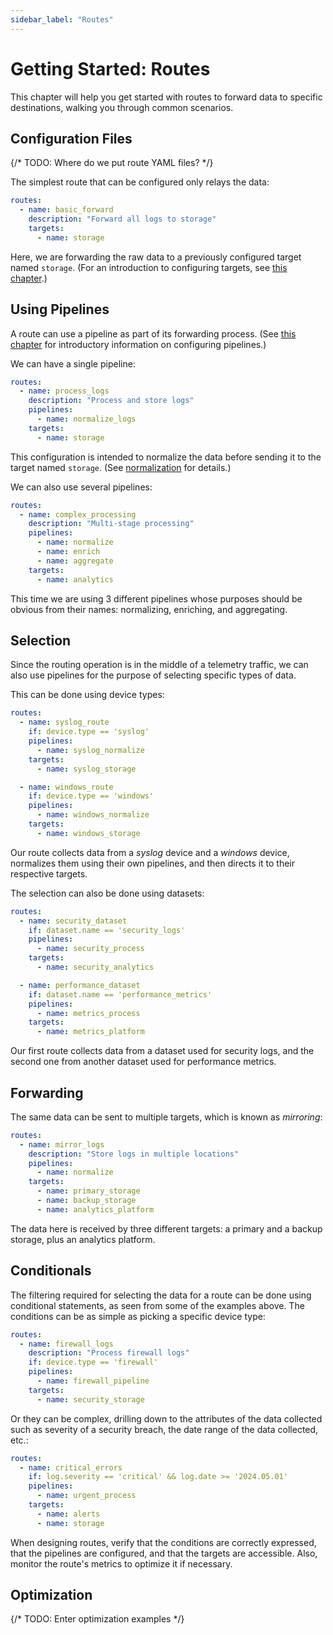 ```yaml
---
sidebar_label: "Routes"
---
```


# Getting Started: Routes

This chapter will help you get started with routes to forward data to specific destinations, walking you through common scenarios.

## Configuration Files

{/* TODO: Where do we put route YAML files? */}

The simplest route that can be configured only relays the data:

```yaml
routes:
  - name: basic_forward
    description: "Forward all logs to storage"
    targets:
      - name: storage
```

Here, we are forwarding the raw data to a previously configured target named `storage`. (For an introduction to configuring targets, see [this chapter](/docs/getting-started/targets.mdx).)

## Using Pipelines

A route can use a pipeline as part of its forwarding process. (See [this chapter](/docs/getting-started/pipelines.mdx) for introductory information on configuring pipelines.)

We can have a single pipeline:

```yaml
routes:
  - name: process_logs
    description: "Process and store logs"
    pipelines:
      - name: normalize_logs
    targets:
      - name: storage
```

This configuration is intended to normalize the data before sending it to the target named `storage`. (See [normalization](/docs/configuration/pipelines/normalization.mdx) for details.)

We can also use several pipelines:

```yaml
routes:
  - name: complex_processing
    description: "Multi-stage processing"
    pipelines:
      - name: normalize
      - name: enrich
      - name: aggregate
    targets:
      - name: analytics
```

This time we are using 3 different pipelines whose purposes should be obvious from their names: normalizing, enriching, and aggregating.

## Selection

Since the routing operation is in the middle of a telemetry traffic, we can also use pipelines for the purpose of selecting specific types of data.

This can be done using device types:

```yaml
routes:
  - name: syslog_route
    if: device.type == 'syslog'
    pipelines:
      - name: syslog_normalize
    targets:
      - name: syslog_storage

  - name: windows_route
    if: device.type == 'windows'
    pipelines:
      - name: windows_normalize
    targets:
      - name: windows_storage
```

Our route collects data from a _syslog_ device and a _windows_ device, normalizes them using their own pipelines, and then directs it to their respective targets.

The selection can also be done using datasets:

```yaml
routes:
  - name: security_dataset
    if: dataset.name == 'security_logs'
    pipelines:
      - name: security_process
    targets:
      - name: security_analytics

  - name: performance_dataset
    if: dataset.name == 'performance_metrics'
    pipelines:
      - name: metrics_process
    targets:
      - name: metrics_platform
```

Our first route collects data from a dataset used for security logs, and the second one from another dataset used for performance metrics.

## Forwarding

The same data can be sent to multiple targets, which is known as _mirroring_:

```yaml
routes:
  - name: mirror_logs
    description: "Store logs in multiple locations"
    pipelines:
      - name: normalize
    targets:
      - name: primary_storage
      - name: backup_storage
      - name: analytics_platform
```

The data here is received by three different targets: a primary and a backup storage, plus an analytics platform.

## Conditionals

The filtering required for selecting the data for a route can be done using conditional statements, as seen from some of the examples above. The conditions can be as simple as picking a specific device type:

```yaml
routes:
  - name: firewall_logs
    description: "Process firewall logs"
    if: device.type == 'firewall'
    pipelines:
      - name: firewall_pipeline
    targets:
      - name: security_storage
```

Or they can be complex, drilling down to the attributes of the data collected such as severity of a security breach, the date range of the data collected, etc.:

```yaml
routes:
  - name: critical_errors
    if: log.severity == 'critical' && log.date >= '2024.05.01'
    pipelines:
      - name: urgent_process
    targets:
      - name: alerts
      - name: storage
```

When designing routes, verify that the conditions are correctly expressed, that the pipelines are configured, and that the targets are accessible. Also, monitor the route's metrics to optimize it if necessary.

## Optimization

{/* TODO: Enter optimization examples */}
